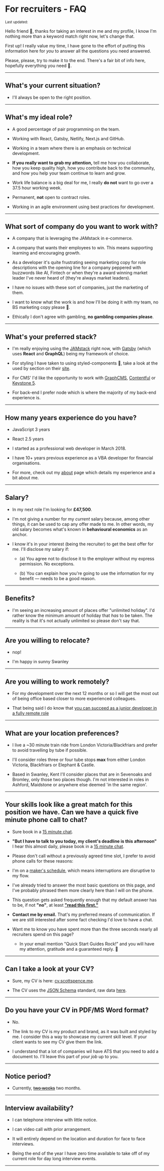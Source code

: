 
# For recruiters - FAQ

<Small>
  Last updated: <UpdatedDate date={`2019-12-11`} small={`true`} />
</Small>

Hello friend 👋, thanks for taking an interest in me and my profile, I
know I'm nothing more than a keyword match right now, let's change
that.

First up! I really value my time, I have gone to the effort of putting
this information here for _you_ to answer all the questions you need
answered.

Please, please, try to make it to the end. There's a fair bit of info
here, hopefully everything you need 🙏.

---

## What's your current situation?

- I'll always be open to the right position.

---

## What's my ideal role?

- A good percentage of pair programming on the team.

- Working with React, Gatsby, Netlify, Next.js and GitHub.

- Working in a team where there is an emphasis on technical
  development.

- **If you really want to grab my attention,** tell me how you
  collaborate, how you keep quality high, how you contribute back to
  the community, and how you help your team continue to learn and
  grow.

- Work life balance is a big deal for me, I really **do not** want to
  go over a 37.5 hour working week.

- Permanent, **not** open to contract roles.

- Working in an agile environment using best practices for
  development.

---

## What sort of company do you want to work with?

- A company that is leveraging the JAMstack in e-commerce.

- A company that wants their employees to win. This means supporting
  learning and encouraging growth.

- As a developer it's quite frustrating seeing marketing copy for role
  descriptions with the opening line for a company peppered with
  buzzwords like AI, Fintech or when they're a award winning market
  leader I've never heard of (they're always market leaders).

- I have no issues with these sort of companies, just the marketing of
  them.

- I want to know what the work is and how I'll be doing it with my
  team, no BS marketing copy please 🙏.

- Ethically I don't agree with gambling, **no gambling companies
  please**.

---

## What's your preferred stack?

- I'm really enjoying using the [JAMstack] right now, with [Gatsby]
  (which uses **React** and **GraphQL**) being my framework of choice.

- For styling I have taken to using styled-components 💅, take a look
  at the used by section on their [site].

- For CMS' I'd like the opportunity to work with [GraphCMS],
  [Contentful] or [Keystone 5].

- For back-end I prefer node which is where the majority of my
  back-end experience is.

---

## How many years experience do you have?

- JavaScript 3 years

- React 2.5 years

- I started as a professional web developer in March 2018.

- I have 10+ years previous experience as a VBA developer for
  financial organisations.

- For more, check out my [about] page which details my experience and
  a bit about me.

---

## Salary?

- In my next role I'm looking for **£47,500**.

- I'm not giving a number for my _current_ salary because, among other
  things, it can be used to cap any offer made to me. In other words,
  my old salary becomes what's known in **behavioural economics** as
  an anchor.

- I know it's in your interest (being the recruiter) to get the best
  offer for me. I'll disclose my salary if:

  - (a) You agree not to disclose it to the employer without my
    express permission. No exceptions.

  - (b) You can explain how you're going to use the information for my
    benefit — needs to be a good reason.

---

## Benefits?

- I'm seeing an increasing amount of places offer "unlimited holiday".
  I'd rather know the minimum amount of holiday that _has_ to be
  taken. The reality is that it's not actually unlimited so please
  don't say that.

---

## Are you willing to relocate?

- nop!

- I'm happy in sunny Swanley

---

## Are you willing to work remotely?

- For my development over the next 12 months or so I will get the most
  out of being office based closer to more experienced colleagues.

- That being said I do know that [you can succeed as a junior
  developer in a fully remote role]

---

## What are your location preferences?

- I live a ~30 minute train ride from London Victoria/Blackfriars and
  prefer to avoid travelling by tube if possible.

- I'll consider roles three or four tube stops **max** from either
  London Victoria, Blackfriars or Elephant & Castle.

- Based in Swanley, Kent I'll consider places that are in Sevenoaks
  and Bromley, only those two places though. I'm not interested in
  roles in Ashford, Maidstone or anywhere else deemed 'in the same
  region'.

---

## Your skills look like a great match for this position we have. Can we have a quick five minute phone call to chat?

- Sure book in a [15 minute chat].

- **"But I have to talk to you today, my client's deadline is this
  afternoon"** I hear this almost daily, please book in a [15 minute
  chat].

- Please don't call without a previously agreed time slot, I prefer to
  avoid phone calls for these reasons:

- I'm on a [maker's schedule], which means interruptions are
  disruptive to my flow.

- I've already tried to answer the most basic questions on this page,
  and I've probably phrased them more clearly here than I will on the
  phone.

- This question gets asked frequently enough that my default answer
  has to be, if not **"no"**, at least **["read this first."]**

- **Contact me by email.** That's my preferred means of communication.
  If we are still interested after some fact checking I'd love to have
  a chat.

- Want me to know you have spent more than the three seconds nearly
  all recruiters spend on this page?

  - In your email mention "Quick Start Guides Rock!" and you will have
    my attention, gratitude and a guaranteed reply. 🙏

---

## Can I take a look at your CV?

- Sure, my CV is here: [cv.scottspence.me].

- The CV uses the [JSON Schema] standard, raw data [here].

---

## Do you have your CV in PDF/MS Word format?

- No.

- The link to my CV is my product and brand, as it was built and
  styled by me. I consider this a way to showcase my current skill
  level. If your client wants to see my CV give them the link.

- I understand that a lot of companies wil have ATS that you need to
  add a document to. I'll leave this part of _your job_ up to you.

---

## Notice period?

- Currently, ~~[two weeks]~~ two months.

---

## Interview availability?

- I can telephone interview with little notice.

- I can video call with prior arrangement.

- It will entirely depend on the location and duration for face to
  face interviews.

- Being the end of the year I have zero time available to take off of
  my current role for day long interview events.

---

<!-- Links -->

[site]: https://www.styled-components.com/
[maker's schedule]: http://www.paulgraham.com/makersschedule.html
[jamstack]: https://jamstack.org/
[gatsby]: http://gatsbyjs.org/
[graphcms]: https://graphcms.com/
[contentful]: https://www.contentful.com
[keystone 5]: https://www.keystonejs.com/
[about]: https://scottspence.me/#about
["read this first."]: https://scottspence.me/faq
[cv]: https://cv.scottspence.me/
[json schema]: https://jsonresume.org/schema/
[here]: https://cvjson.now.sh/
[cv.scottspence.me]: https://cv.scottspence.me/
[two weeks]: https://www.youtube.com/watch?v=9v-33jcEDk4
[you can succeed as a junior developer in a fully remote role]:
  https://dev.to/spences10/can-you-succeed-as-a-junior-developer-in-a-fully-remote-role-2a84
[15 minute chat]: https://calendly.com/spences10apps/15min

